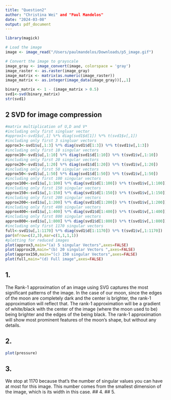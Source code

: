 ```yaml
---
title: "Question2"
author: "Christina Wei" and "Paul Mandelos"
date: "2024-03-08"
output: pdf_document
---
```


```r
library(magick)

# Load the image
image <- image_read("/Users/paulmandelos/Downloads/p5_image.gif")

# Convert the image to grayscale
image_gray <- image_convert(image, colorspace = 'gray')
image_raster <- as.raster(image_gray)
image_matrix <- matrix(as.numeric(image_raster))
image_matrix <- as.integer(image_data(image_gray))[,,1]

binary_matrix <- 1 - (image_matrix > 0.5)
svd1<-svd(binary_matrix)
str(svd1)
```

## 2 SVD for image compression

```r
#matrix multiplication of U,D and V*
#including only first singluar vector
#approx1<-svd1$u[,1] %*% diag(svd1$d[1]) %*% t(svd1$v[,1])
#including only first 3 singluar vectors
approx3<-svd1$u[,1:3] %*% diag(svd1$d[1:3]) %*% t(svd1$v[,1:3])
#including only first 10 singular vectors
approx10<-svd1$u[,1:10] %*% diag(svd1$d[1:10]) %*% t(svd1$v[,1:10])
#including only first 20 singular vectors
approx20<-svd1$u[,1:20] %*% diag(svd1$d[1:20]) %*% t(svd1$v[,1:20])
#including only first 50 singular vectors
approx50<-svd1$u[,1:50] %*% diag(svd1$d[1:50]) %*% t(svd1$v[,1:50])
#including only first 100 singular vectors
approx100<-svd1$u[,1:100] %*% diag(svd1$d[1:100]) %*% t(svd1$v[,1:100])
#including only first 150 singular vectors
approx150<-svd1$u[,1:150] %*% diag(svd1$d[1:150]) %*% t(svd1$v[,1:150])
#including only first 200 singular vectors
approx200<-svd1$u[,1:200] %*% diag(svd1$d[1:200]) %*% t(svd1$v[,1:200])
#including only first 400 singular vectors
approx400<-svd1$u[,1:400] %*% diag(svd1$d[1:400]) %*% t(svd1$v[,1:400])
#including only first 800 singular vectors
approx800<-svd1$u[,1:800] %*% diag(svd1$d[1:800]) %*% t(svd1$v[,1:800])
#including only first 1170 singular vectors
full<-svd1$u[,1:1170] %*% diag(svd1$d[1:1170]) %*% t(svd1$v[,1:1170])
par(mfrow=c(2,3),mar=c(1,1,1,1))
#plotting for reduced images
plot(approx3,main="(a) 5 singular Vectors",axes=FALSE)
plot(approx20,main="(b) 20 singular Vectors ",axes=FALSE)
plot(approx150,main="(c) 150 singular Vectors",axes=FALSE)
plot(full,main="(d) Full image",axes=FALSE)
```

## 1.

The Rank-1 approximation of an image using SVG captures the most significant patterns of the image. In the case of our moon, since the edges of the moon are completely dark and the center is brighter, the rank-1 approximation will reflect that. The rank-1 approximation will be a gradient of white/black with the center of the image (where the moon used to be) being brighter and the edges of the being black. The rank-1 approximation will show most prominent features of the moon's shape, but without any details.

## 2.
```r
plot(pressure)
```
## 3.
We stop at 1170 because that's the number of singular values you can have at most for this image. This number comes from the smallest dimension of the image, which is its width in this case.
## 4.
## 5.